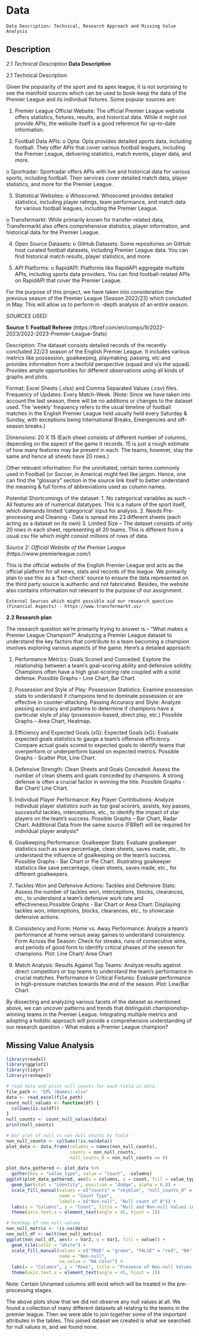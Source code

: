 # Data
`Data Description: Technical, Research Approach and Missing Value Analysis`

## Description

*2.1 Technical Description*
**Data Description**

2.1 Technical Description

Given the popularity of the sport and its apex league, it is not surprising to see the manifold sources which can be used to book-keep the data of the Premier League and its individual fixtures. Some popular sources are:

1.	Premier League Official Website: The official Premier League website offers statistics, fixtures, results, and historical data. While it might not provide APIs, the website itself is a good reference for up-to-date information.

2.	Football Data APIs:
o	Opta: Opta provides detailed sports data, including football. They offer APIs that cover various football leagues, including the Premier League, delivering statistics, match events, player data, and more.

o	Sportradar: Sportradar offers APIs with live and historical data for various sports, including football. Their services cover detailed match data, player statistics, and more for the Premier League.

3.	Statistical Websites:
o	Whoscored: Whoscored provides detailed statistics, including player ratings, team performance, and match data for various football leagues, including the Premier League.

o	Transfermarkt: While primarily known for transfer-related data, Transfermarkt also offers comprehensive statistics, player information, and historical data for the Premier League.

4.	Open Source Datasets:
o	GitHub Datasets: Some repositories on GitHub host curated football datasets, including Premier League data. You can find historical match results, player statistics, and more.

5.	API Platforms:
o	RapidAPI: Platforms like RapidAPI aggregate multiple APIs, including sports data providers. You can find football-related APIs on RapidAPI that cover the Premier League.

For the purpose of this project, we have taken into consideration the previous season of the Premier League (Season 2022/23) which concluded in May. This will allow us to perform in -depth analysis of an entire season.

*SOURCES USED:*

**Source 1: Football Referee** (https://fbref.com/en/comps/9/2022-2023/2022-2023-Premier-League-Stats)

Description: The dataset consists detailed records of the recently concluded 22/23 season of the English Premier League. It includes various metrics like possession, goalkeeping, playmaking, passing, etc and provides information from a twofold perspective (squad and v/s the squad). Provides ample opportunities for different observations using all kinds of graphs and plots.

Format: Excel Sheets (.xlsx) and Comma Separated Values (.csv) files.
Frequency of Updates: Every Match-Week. (Note: Since we have taken into account the last season, there will be no additions or changes to the dataset used. The ‘weekly’ frequency refers to the usual timeline of football matches in the English Premier League held usually held every Saturday & Sunday, with exceptions being International Breaks, Emergencies and off-season breaks.)

Dimensions: 20 X 15 (Each sheet consists of different number of columns, depending on the aspect of the game it records. 15 is just a rough estimate of how many features may be present in each. The teams, however, stay the same and hence all sheets have 20 rows.)

Other relevant information: For the uninitiated, certain terms commonly used in Football (or Soccer, in America) might feel like jargon. Hence, one can find the “glossary” section in the source link itself to better understand the meaning & full forms of abbreviations used as column names.

Potential Shortcomings of the dataset: 
1. No categorical variables as such – All features are of numerical datatypes. This is a nature of the sport itself, which demands limited ‘categorical’ input for analysis.
2. Needs Pre-processing and Cleaning - Data is spread into 23 different sheets (each acting as a dataset on its own)
3. Limited Size – The dataset consists of only 20 rows in each sheet, representing all 20 teams. This is different from a usual csv file which might consist millions of rows of data.

*Source 2: Official Website of the Premier League* (https://www.premierleague.com/)

This is the official website of the English Premier League and acts as the official platform for all news, stats and records of the league. We primarily plan to use this as a ‘fact-check’ source to ensure the data represented on the third party source is authentic and not fabricated. Besides, the website also contains information not relevant to the purpose of our assignment. 

`External Sources which might possible aid our research question (Financial Aspects) - https://www.transfermarkt.us/`

**2.2 Research plan**

The research question we’re primarily trying to answer is – “What makes a Premier League Champion?”
Analyzing a Premier League dataset to understand the key factors that contribute to a team becoming a champion involves exploring various aspects of the game. Here's a detailed approach:

1. Performance Metrics: Goals Scored and Conceded. Explore the relationship between a team's goal-scoring ability and defensive solidity. Champions often have a high goal-scoring rate coupled with a solid defense. Possible Graphs – Line Chart, Bar Chart.

2. Possession and Style of Play:
Possession Statistics: Examine possession stats to understand if champions tend to dominate possession or are effective in counter-attacking. 
Passing Accuracy and Style: Analyze passing accuracy and patterns to determine if champions have a particular style of play (possession-based, direct play, etc.) Possible Graphs – Area Chart, Heatmap. 

3. Efficiency and Expected Goals (xG):
Expected Goals (xG): Evaluate expected goals statistics to gauge a team's offensive efficiency. Compare actual goals scored to expected goals to identify teams that overperform or underperform based on expected metrics. Possible Graphs - Scatter Plot, Line Chart.

4. Defensive Strength:
Clean Sheets and Goals Conceded: Assess the number of clean sheets and goals conceded by champions. A strong defense is often a crucial factor in winning the title. Possible Graphs - Bar Chart/ Line Chart.

5. Individual Player Performance:
Key Player Contributions: Analyze individual player statistics such as top goal scorers, assists, key passes, successful tackles, interceptions, etc., to identify the impact of star players on the team's success. Possible Graphs – Bar Chart, Radar Chart.
Additional Data from the same source (FBRef) will be required for individual player analysis*

6. Goalkeeping Performance:
Goalkeeper Stats: Evaluate goalkeeper statistics such as save percentage, clean sheets, saves made, etc., to understand the influence of goalkeeping on the team's success. Possible Graphs - Bar Chart or Pie Chart. Illustrating goalkeeper statistics like save percentage, clean sheets, saves made, etc., for different goalkeepers.

7. Tackles Won and Defensive Actions:
Tackles and Defensive Stats: Assess the number of tackles won, interceptions, blocks, clearances, etc., to understand a team's defensive work rate and effectiveness.Possible Graphs - Bar Chart or Area Chart: Displaying tackles won, interceptions, blocks, clearances, etc., to showcase defensive actions.

8. Consistency and Form:
Home vs. Away Performance: Analyze a team's performance at home versus away games to understand consistency.
Form Across the Season: Check for streaks, runs of consecutive wins, and periods of good form to identify critical phases of the season for champions.
Plot: Line Chart/ Area Chart

9. Match Analysis:
Results Against Top Teams: Analyze results against direct competitors or top teams to understand the team's performance in crucial matches.
Performance in Critical Fixtures: Evaluate performance in high-pressure matches towards the end of the season.
Plot: Line/Bar Chart

By dissecting and analyzing various facets of the dataset as mentioned above, we can uncover patterns and trends that distinguish championship-winning teams in the Premier League. Integrating multiple metrics and adopting a holistic approach will provide a comprehensive understanding of our research question - What makes a Premier League champion?

## Missing Value Analysis

```r
library(readxl)
library(ggplot2)
library(tidyr)
library(reshape2)

# read data and print null counts for each field in data
file_path <- "EPL (Names).xlsx"
data <- read_excel(file_path)
count_null_values <- function(df) {
  colSums(is.na(df))
}
null_counts <- count_null_values(data)
print(null_counts)

# bar plot of null vs non null counts by field
non_null_counts <- colSums(!is.na(data))
plot_data <- data.frame(columns = names(non_null_counts),
                        counts = non_null_counts,
                        null_counts_0 = non_null_counts == 0)

plot_data_gathered <- plot_data %>%
  gather(key = "value_type", value = "count", -columns)
ggplot(plot_data_gathered, aes(x = columns, y = count, fill = value_type)) +
  geom_bar(stat = "identity", position = "dodge", alpha = 0.8) +
  scale_fill_manual(values = c("counts" = "skyblue", "null_counts_0" = "red"), 
                    name = "Count Type",
                    labels = c("Non-null", "Null count of 0")) +
  labs(x = "Columns", y = "Count", title = "Null and Non-null Values in Columns") +
  theme(axis.text.x = element_text(angle = 45, hjust = 1))

# heatmap of non null values
non_null_matrix <- !is.na(data)
non_null_df <- melt(non_null_matrix)
ggplot(non_null_df, aes(x = Var2, y = Var1, fill = value)) +
  geom_tile(color = "white") +
  scale_fill_manual(values = c("TRUE" = "green", "FALSE" = "red", "NA" = "red"), 
                    name = "Non-null",
                    na.value = "NA color") +
  labs(x = "Columns", y = "Rows", title = "Presence of Non-null Values (Green indicates presence)") +
  theme(axis.text.x = element_text(angle = 45, hjust = 1))
```
Note: Certain Unnamed columns still exist which will be treated in the pre-processing stages. 

The above plots show that we did not observe any null values at all.  We found 
a collection of many different datasets all relating to the teams in the premier
league.  Then we were able to join together some of the important attributes in
the tables.  This joined dataset we created is what we searched for null values
in, and we found none.
